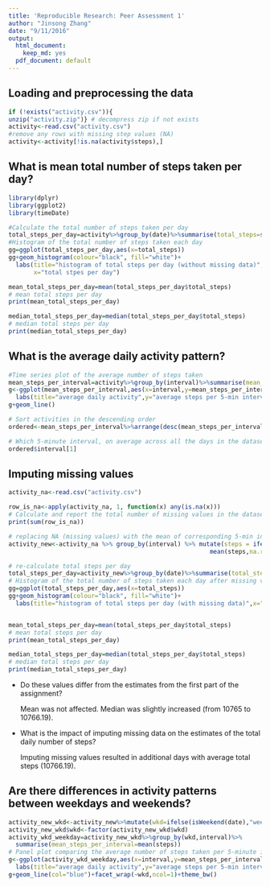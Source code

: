 ```yaml
---
title: 'Reproducible Research: Peer Assessment 1'
author: "Jinsong Zhang"
date: "9/11/2016"
output:
  html_document:
    keep_md: yes
  pdf_document: default
---
```


## Loading and preprocessing the data

```r
if (!exists("activity.csv")){
unzip("activity.zip")} # decompress zip if not exists
activity<-read.csv("activity.csv")
#remove any rows with missing step values (NA)  
activity<-activity[!is.na(activity$steps),]
```


## What is mean total number of steps taken per day?
```r
library(dplyr)
library(ggplot2)
library(timeDate)

#Calculate the total number of steps taken per day
total_steps_per_day=activity%>%group_by(date)%>%summarise(total_steps=sum(steps))
#Histogram of the total number of steps taken each day
gg=ggplot(total_steps_per_day,aes(x=total_steps))
gg+geom_histogram(colour="black", fill="white")+
  labs(title="histogram of total steps per day (without missing data)",
       x="total stpes per day")

mean_total_steps_per_day=mean(total_steps_per_day$total_steps)
# mean total steps per day
print(mean_total_steps_per_day)

median_total_steps_per_day=median(total_steps_per_day$total_steps)
# median total steps per day
print(median_total_steps_per_day)

```

## What is the average daily activity pattern?
```r
#Time series plot of the average number of steps taken
mean_steps_per_interval=activity%>%group_by(interval)%>%summarise(mean_steps_per_interval=mean(steps))
g<-ggplot(mean_steps_per_interval,aes(x=interval,y=mean_steps_per_interval))+
  labs(title="average daily activity",y="average steps per 5-min interval")
g+geom_line()

# Sort activities in the descending order
ordered<-mean_steps_per_interval%>%arrange(desc(mean_steps_per_interval))

# Which 5-minute interval, on average across all the days in the dataset,contains the maximum number of steps?
ordered$interval[1]
```


## Imputing missing values
```r
activity_na<-read.csv("activity.csv")

row_is_na<-apply(activity_na, 1, function(x) any(is.na(x)))
# Calculate and report the total number of missing values in the dataset (i.e. the total number of rows with NAs)
print(sum(row_is_na))

# replacing NA (missing values) with the mean of corresponding 5-min intervals
activity_new<-activity_na %>% group_by(interval) %>% mutate(steps = ifelse(is.na(steps),
                                                        mean(steps,na.rm=T), steps))

# re-calculate total steps per day
total_steps_per_day=activity_new%>%group_by(date)%>%summarise(total_steps=sum(steps))
# Histogram of the total number of steps taken each day after missing values are imputed
gg=ggplot(total_steps_per_day,aes(x=total_steps))
gg+geom_histogram(colour="black", fill="white")+
  labs(title="histogram of total steps per day (with missing data)",x="total steps per day")


mean_total_steps_per_day=mean(total_steps_per_day$total_steps)
# mean total steps per day
print(mean_total_steps_per_day)

median_total_steps_per_day=median(total_steps_per_day$total_steps)
# median total steps per day
print(median_total_steps_per_day)

```
- Do these values differ from the estimates from the first part of the assignment? 

     Mean was not affected. Median was slightly increased (from 10765 to 10766.19).

- What is the impact of imputing missing data on the estimates of the total daily number of steps?

     Imputing missing values resulted in additional days with average total steps (10766.19).


## Are there differences in activity patterns between weekdays and weekends?
```r
activity_new_wkd<-activity_new%>%mutate(wkd=ifelse(isWeekend(date),"weekend","weekday"))
activity_new_wkd$wkd<-factor(activity_new_wkd$wkd)
activity_wkd_weekday=activity_new_wkd%>%group_by(wkd,interval)%>%
  summarise(mean_steps_per_interval=mean(steps))
# Panel plot comparing the average number of steps taken per 5-minute interval across weekdays and weekends
g<-ggplot(activity_wkd_weekday,aes(x=interval,y=mean_steps_per_interval))+
  labs(title="average daily activity",y="average steps per 5-min interval")
g+geom_line(col="blue")+facet_wrap(~wkd,ncol=1)+theme_bw()
```

